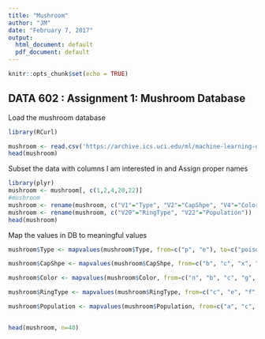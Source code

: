 ```yaml
---
title: "Mushroom"
author: "JM"
date: "February 7, 2017"
output:
  html_document: default
  pdf_document: default
---
```


```r
knitr::opts_chunk$set(echo = TRUE)
```

## DATA 602 : Assignment 1: Mushroom Database 


Load the mushroom database
```r
library(RCurl)

mushroom <- read.csv('https://archive.ics.uci.edu/ml/machine-learning-databases/mushroom/agaricus-lepiota.data', header=FALSE)
head(mushroom)
```

Subset the data with columns I am interested in and Assign proper names
```r
library(plyr)
mushroom <- mushroom[, c(1,2,4,20,22)]
#mushroom
mushroom <- rename(mushroom, c("V1"="Type", "V2"="CapShpe", "V4"="Color"))
mushroom <- rename(mushroom, c("V20"="RingType", "V22"="Population"))
head(mushroom)
```

Map the values in DB to meaningful values
```r

mushroom$Type <- mapvalues(mushroom$Type, from=c("p", "e"), to=c("poisonous", "edible"))

mushroom$CapShpe <- mapvalues(mushroom$CapShpe, from=c("b", "c", "x", "f", "k", "s"), to=c("bell","conical","convex","flat","knobbed","sunken"))

mushroom$Color <- mapvalues(mushroom$Color, from=c("n", "b", "c", "g", "r", "p", "u", "e", "w", "y"), to=c("brown","buff","cinnamon","gray","green","pink","purple","red","white","yellow"))

mushroom$RingType <- mapvalues(mushroom$RingType, from=c("c", "e", "f", "l", "n", "p", "s", "z"), to=c("cobwebby","evanescent","flaring","large","none","pendant","sheathing","zone"))

mushroom$Population <- mapvalues(mushroom$Population, from=c("a", "c", "n", "s", "v", "y"), to=c("abundant","clustered","numerous","scattered","several","solitary"))


head(mushroom, n=40)
```


